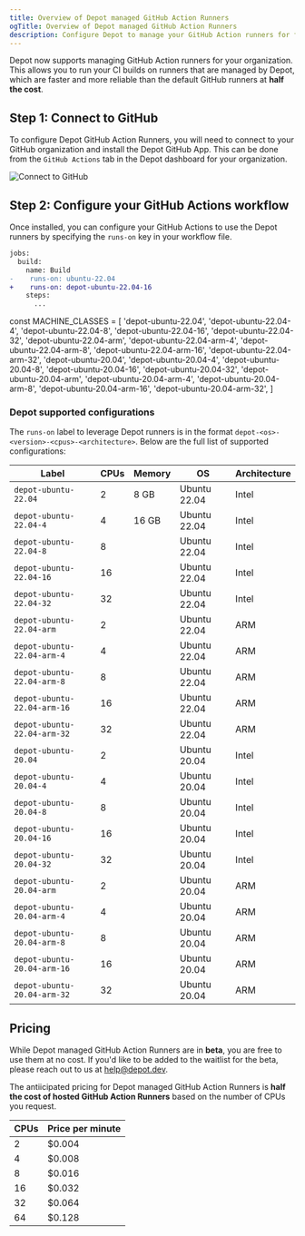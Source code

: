 ```yaml
---
title: Overview of Depot managed GitHub Action Runners
ogTitle: Overview of Depot managed GitHub Action Runners
description: Configure Depot to manage your GitHub Action runners for faster CI builds
---
```


Depot now supports managing GitHub Action runners for your organization. This allows you to run your CI builds on runners that are managed by Depot, which are faster and more reliable than the default GitHub runners at **half the cost**.

## Step 1: Connect to GitHub

To configure Depot GitHub Action Runners, you will need to connect to your GitHub organization and install the Depot GitHub App. This can be done from the `GitHub Actions` tab in the Depot dashboard for your organization.

![Connect to GitHub](/images/docs/github-actions-configure.png)

## Step 2: Configure your GitHub Actions workflow

Once installed, you can configure your GitHub Actions to use the Depot runners by specifying the `runs-on` key in your workflow file.

```diff
jobs:
  build:
    name: Build
-    runs-on: ubuntu-22.04
+    runs-on: depot-ubuntu-22.04-16
    steps:
      ...
```

const MACHINE_CLASSES = [
'depot-ubuntu-22.04',
'depot-ubuntu-22.04-4',
'depot-ubuntu-22.04-8',
'depot-ubuntu-22.04-16',
'depot-ubuntu-22.04-32',
'depot-ubuntu-22.04-arm',
'depot-ubuntu-22.04-arm-4',
'depot-ubuntu-22.04-arm-8',
'depot-ubuntu-22.04-arm-16',
'depot-ubuntu-22.04-arm-32',
'depot-ubuntu-20.04',
'depot-ubuntu-20.04-4',
'depot-ubuntu-20.04-8',
'depot-ubuntu-20.04-16',
'depot-ubuntu-20.04-32',
'depot-ubuntu-20.04-arm',
'depot-ubuntu-20.04-arm-4',
'depot-ubuntu-20.04-arm-8',
'depot-ubuntu-20.04-arm-16',
'depot-ubuntu-20.04-arm-32',
]

### Depot supported configurations

The `runs-on` label to leverage Depot runners is in the format `depot-<os>-<version>-<cpus>-<architecture>`. Below are the full list of supported configurations:

| Label                       | CPUs | Memory | OS           | Architecture |
| --------------------------- | ---- | ------ | ------------ | ------------ |
| `depot-ubuntu-22.04`        | 2    | 8 GB   | Ubuntu 22.04 | Intel        |
| `depot-ubuntu-22.04-4`      | 4    | 16 GB  | Ubuntu 22.04 | Intel        |
| `depot-ubuntu-22.04-8`      | 8    |        | Ubuntu 22.04 | Intel        |
| `depot-ubuntu-22.04-16`     | 16   |        | Ubuntu 22.04 | Intel        |
| `depot-ubuntu-22.04-32`     | 32   |        | Ubuntu 22.04 | Intel        |
| `depot-ubuntu-22.04-arm`    | 2    |        | Ubuntu 22.04 | ARM          |
| `depot-ubuntu-22.04-arm-4`  | 4    |        | Ubuntu 22.04 | ARM          |
| `depot-ubuntu-22.04-arm-8`  | 8    |        | Ubuntu 22.04 | ARM          |
| `depot-ubuntu-22.04-arm-16` | 16   |        | Ubuntu 22.04 | ARM          |
| `depot-ubuntu-22.04-arm-32` | 32   |        | Ubuntu 22.04 | ARM          |
| `depot-ubuntu-20.04`        | 2    |        | Ubuntu 20.04 | Intel        |
| `depot-ubuntu-20.04-4`      | 4    |        | Ubuntu 20.04 | Intel        |
| `depot-ubuntu-20.04-8`      | 8    |        | Ubuntu 20.04 | Intel        |
| `depot-ubuntu-20.04-16`     | 16   |        | Ubuntu 20.04 | Intel        |
| `depot-ubuntu-20.04-32`     | 32   |        | Ubuntu 20.04 | Intel        |
| `depot-ubuntu-20.04-arm`    | 2    |        | Ubuntu 20.04 | ARM          |
| `depot-ubuntu-20.04-arm-4`  | 4    |        | Ubuntu 20.04 | ARM          |
| `depot-ubuntu-20.04-arm-8`  | 8    |        | Ubuntu 20.04 | ARM          |
| `depot-ubuntu-20.04-arm-16` | 16   |        | Ubuntu 20.04 | ARM          |
| `depot-ubuntu-20.04-arm-32` | 32   |        | Ubuntu 20.04 | ARM          |

## Pricing

While Depot managed GitHub Action Runners are in **beta**, you are free to use them at no cost. If you'd like to be added to the waitlist for the beta, please reach out to us at [help@depot.dev](mailto:help@depot.dev).

The antiicipated pricing for Depot managed GitHub Action Runners is **half the cost of hosted GitHub Action Runners** based on the number of CPUs you request.

| CPUs | Price per minute |
| ---- | ---------------- |
| 2    | $0.004           |
| 4    | $0.008           |
| 8    | $0.016           |
| 16   | $0.032           |
| 32   | $0.064           |
| 64   | $0.128           |
